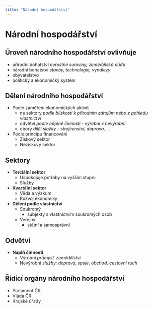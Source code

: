 ```yaml
---
title: "Národní hospodářství"
---
```


# Národní hospodářství

## Úroveň národního hospodářství ovlivňuje
- přírodní bohatství _nerostné suroviny, zemědělská půda_
- národní bohatství _stavby, technologie, vynálezy_
- obyvatelstvo
- politický a ekonomický systém

## Dělení národního hospodářství
- Podle zaměření ekonomických aktivit
  - na sektory _podle blízkosti k přírodním zdrojům nebo z pohledu vlastnictví_
  - odvětví _podle náplně činnosti - výrobní x nevýrobní_
  - obory _dílčí složky - strojírenství, doprava, ..._
- Podle principu financování
  - Ziskový sektor
  - Neziskový sektor

## Sektory
- **Terciální sektor**
  - Uspokojuje potřeby na vyšším stupni
  - Služby
- **Kvartální sektor**
  - Věda a výzkum
  - Rozvoj ekonomiky
- **Dělení podle vlastnictví**
  - Soukromý
    - subjekty s vlastnictvím soukromých osob
  - Veřejný
    - státní a samosprávní

## Odvětví
- **Naplň činnosti**
  - Výrobní _průmysl, zemědělství_
  - Nevýrobní _služby: doprava, spoje, obchod, cestovní ruch_

## Řídící orgány národního hospodářství
- Parlament ČR
- Vláda ČR
- Krajské úřady